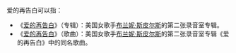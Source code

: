 爱的再告白可以指：

* 《[[爱的再告白_(专辑)|爱的再告白]]》（专辑）：美国女歌手[[布蘭妮·斯皮爾斯|布兰妮·斯皮尔斯]]的第二张录音室专辑。
* 《[[愛的再告白_(歌曲)|爱的再告白]]》（歌曲）：美国女歌手[[布蘭妮·斯皮爾斯|布兰妮·斯皮尔斯]]的第二张录音室专辑《爱的再告白》中的同名歌曲。

{{disambig}}